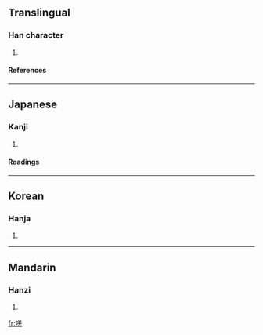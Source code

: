 ==Translingual==
===Han character===
{{Han char|rad=口|as=08 strokes|sn=11|four=6801<sub>1</sub>|canj=口廿土山 (RTGU)}}
# {{defn|Han}}
====References====
{{Han ref|kx=0193.260|dkj=03769|dj=0414.050|hdz=10645.110|uh=5534|ud=21812|bh=D476|bd=54390}}
----
==Japanese==

===Kanji===
{{ja-kanji|grade=}}
# {{defn|Japanese}} 
====Readings====
{{ja-readings|on=[[きょう]] (kyō), [[こう]] (kō)|kun=[[なく]] (naku)}}
----
==Korean==
===Hanja===
{{ko-hanja|hangeul=[[강]]|rv=gang|mr=kang}}
# {{defn|Korean}}
----
==Mandarin==
===Hanzi===
{{cmn-hanzi|pin=[[qiàng]] (qiang4)|wg=ch'iang<sup>4</sup>}}
# {{defn|Mandarin}}

[[fr:唴]]